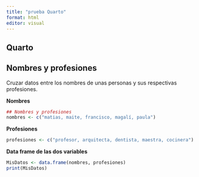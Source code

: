 ```yaml
---
title: "prueba Quarto"
format: html
editor: visual
---
```


## Quarto

## Nombres y profesiones

Cruzar datos entre los nombres de unas personas y sus respectivas profesiones.

**Nombres**

```r
## Nombres y profesiones 
nombres <- c("matias, maite, francisco, magalí, paula")

```

**Profesiones**

```r
profesiones <- c("profesor, arquitecta, dentista, maestra, cocinera")
```

**Data frame de las dos variables**

```r
MisDatos <- data.frame(nombres, profesiones)
print(MisDatos)
```
